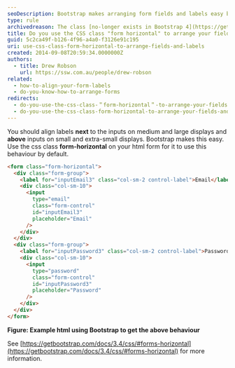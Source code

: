 ```yaml
---
seoDescription: Bootstrap makes arranging form fields and labels easy by using the CSS class "form-horizontal".
type: rule
archivedreason: The class [no-longer exists in Bootstrap 4](https://getbootstrap.com/docs/4.5/components/forms/#form-controls)
title: Do you use the CSS class "form horizontal" to arrange your fields and labels?
guid: 5c2ca49f-b126-4f96-a4a0-f3126e91c195
uri: use-css-class-form-horizontal-to-arrange-fields-and-labels
created: 2014-09-08T20:59:34.0000000Z
authors:
  - title: Drew Robson
    url: https://ssw.com.au/people/drew-robson
related:
  - how-to-align-your-form-labels
  - do-you-know-how-to-arrange-forms
redirects:
  - do-you-use-the-css-class-＂form-horizontal＂-to-arrange-your-fields-and-labels
  - do-you-use-the-css-class-form-horizontal-to-arrange-your-fields-and-labels
---
```


You should align labels **next** to the inputs on medium and large displays and **above** inputs on small and extra-small displays.
Bootstrap makes this easy. Use the css class **form-horizontal** on your html form for it to use this behaviour by default.

```html
<form class="form-horizontal">
  <div class="form-group">
    <label for="inputEmail3" class="col-sm-2 control-label">Email</label>
    <div class="col-sm-10">
      <input
        type="email"
        class="form-control"
        id="inputEmail3"
        placeholder="Email"
      />
    </div>
  </div>
  <div class="form-group">
    <label for="inputPassword3" class="col-sm-2 control-label">Password</label>
    <div class="col-sm-10">
      <input
        type="password"
        class="form-control"
        id="inputPassword3"
        placeholder="Password"
      />
    </div>
  </div>
</form>
```

**Figure: Example html using Bootstrap to get the above behaviour**

See [https://getbootstrap.com/docs/3.4/css/#forms-horizontal](https://getbootstrap.com/docs/3.4/css/#forms-horizontal) for more information.